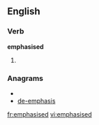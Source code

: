 ==English==

===Verb===
'''emphasised'''

# {{past of|[[emphasise]]}}

===Anagrams===
* {{alphagram|adeehimpss}}
* [[de-emphasis#English|de-emphasis]]


[[fr:emphasised]]
[[vi:emphasised]]